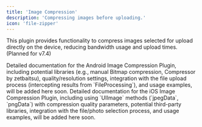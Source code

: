 ```yaml
---
title: 'Image Compression'
description: 'Compressing images before uploading.'
icon: 'file-zipper'
---
```



This plugin provides functionality to compress images selected for upload directly on the device, reducing bandwidth usage and upload times. (Planned for v7.4)

<Tabs>
 <Tab title="Android">
    <Info>
    Detailed documentation for the Android Image Compression Plugin, including potential libraries (e.g., manual Bitmap compression, Compressor by zetbaitsu), quality/resolution settings, integration with the file upload process (intercepting results from `FileProcessing`), and usage examples, will be added here soon.
    </Info>
 </Tab>
 <Tab title="iOS">
    <Info>
    Detailed documentation for the iOS Image Compression Plugin, including using `UIImage` methods (`jpegData`, `pngData`) with compression quality parameters, potential third-party libraries, integration with the file/photo selection process, and usage examples, will be added here soon.
    </Info>
 </Tab>
</Tabs>